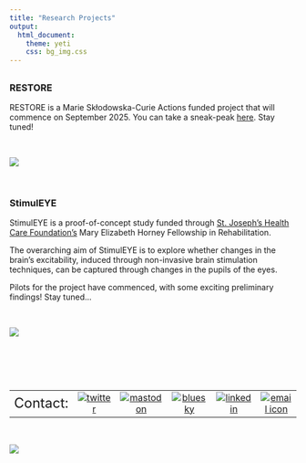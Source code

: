 ```yaml
---
title: "Research Projects"
output:
  html_document:
    theme: yeti
    css: bg_img.css
---
```


##  {.tabset .tabset-dropdown} 
### RESTORE
RESTORE is a Marie Skłodowska-Curie Actions funded project that will commence on September 2025. You can take a sneak-peak [here](https://cordis.europa.eu/project/id/101146138). Stay tuned!

<br>

<img align="center" src="/files/RESTORE_logo.jpg">

 <br>

### StimulEYE
StimulEYE is a proof-of-concept study funded through [St. Joseph's Health Care Foundation's](https://www.sjhc.london.on.ca/foundation) Mary Elizabeth Horney Fellowship in Rehabilitation.

The overarching aim of StimulEYE is to explore whether changes in the brain's excitability, induced through non-invasive brain stimulation techniques, can be captured through changes in the pupils of the eyes.

Pilots for the project have commenced, with some exciting preliminary findings! Stay tuned...

<br>

<img align="center" src="/files/StimulEYE_logo.png">

 <br>

##


<br>

|         |        |        |        |        |        |
|--------:|:------:|:------:|:------:|:------:|:------:|  
|<font size="5">Contact:|[![twitter](/files/twitterLogo.png)](https://twitter.com/phivph)|[![mastodon](/files/mastodonLogo.png)](https://mastodon.social/@phivph)|[![bluesky](/files/blueskyLogo.png)](https://bsky.app/profile/phivph.bsky.social)|[![linkedin](/files/linkedInLogo.png)](https://www.linkedin.com/in/phivos-phylactou-137113176/)|[![email icon](/files/emailLogo.png)](mailto:pp.phylactou@edu.cut.ac.cy)|

<br>

<img align="center" src="/files/mylogo_long.png">


